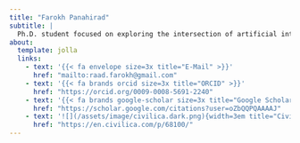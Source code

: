 ```yaml
---
title: "Farokh Panahirad"
subtitle: |
  Ph.D. student focused on exploring the intersection of artificial intelligence and creativity within architectural design processes. Engaged in interdisciplinary research that integrates computational methodologies with human-centered approaches to tackle complex challenges in urban planning and environmental design. Committed to producing innovative and impactful research within dynamic academic settings.
about:
  template: jolla
  links:
    - text: '{{< fa envelope size=3x title="E-Mail" >}}'
      href: "mailto:raad.farokh@gmail.com"
    - text: '{{< fa brands orcid size=3x title="ORCID" >}}'
      href: "https://orcid.org/0009-0008-5691-2240"
    - text: '{{< fa brands google-scholar size=3x title="Google Scholar" >}}'
      href: "https://scholar.google.com/citations?user=oZbQQPQAAAAJ"
    - text: '![](/assets/image/civilica.dark.png){width=3em title="Civilica"}'
      href: "https://en.civilica.com/p/68100/"
---
```


